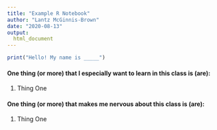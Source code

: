 ```yaml
---
title: "Example R Notebook"
author: "Lantz McGinnis-Brown"
date: "2020-08-13"
output:
  html_document
---
```




```r
print("Hello! My name is _____")
```
#### One thing (or more) that I especially want to learn in this class is (are):
1. Thing One

#### One thing (or more) that makes me nervous about this class is (are):
1. Thing One
